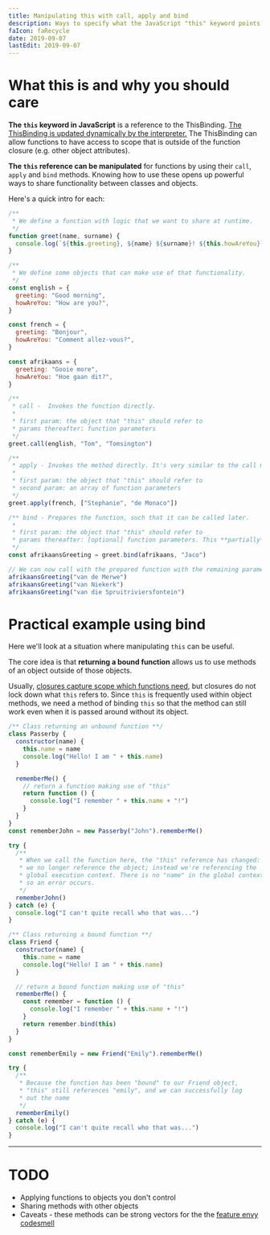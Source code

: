```yaml
---
title: Manipulating this with call, apply and bind
description: Ways to specify what the JavaScript "this" keyword points to.
faIcon: faRecycle
date: 2019-09-07
lastEdit: 2019-09-07
---
```


# What this is and why you should care

**The `this` keyword in JavaScript** is a reference to the ThisBinding. <span class="tooltip" data-tooltip="It references the object in which the function is defined if the function is a method; it references the global execution environment if the function is outside an object.">[The ThisBinding is updated dynamically by the interpreter.][this_binding_so]</span> The ThisBinding can allow functions to have access to scope that is outside of the function closure (e.g. <span class="tooltip" data-tooltip="This ability makes 'this' useful when working within objects. 'this' becomes analogous to what would be called 'private' or 'protected' scope in other languages.">other object attributes</span>).

**The `this` reference can be manipulated** for functions by using their `call`, `apply` and `bind` methods. Knowing how to use these opens up powerful ways to share functionality between classes and objects.

Here's a quick intro for each:

```javascript
/**
 * We define a function with logic that we want to share at runtime.
 */
function greet(name, surname) {
  console.log(`${this.greeting}, ${name} ${surname}! ${this.howAreYou}`)
}

/**
 * We define some objects that can make use of that functionality.
 */
const english = {
  greeting: "Good morning",
  howAreYou: "How are you?",
}

const french = {
  greeting: "Bonjour",
  howAreYou: "Comment allez-vous?",
}

const afrikaans = {
  greeting: "Gooie more",
  howAreYou: "Hoe gaan dit?",
}

/**
 * call -  Invokes the function directly.
 *
 * first param: the object that "this" should refer to
 * params thereafter: function parameters
 */
greet.call(english, "Tom", "Tomsington")

/**
 * apply - Invokes the method directly. It's very similar to the call method.
 *
 * first param: the object that "this" should refer to
 * second param: an array of function parameters
 */
greet.apply(french, ["Stephanie", "de Monaco"])

/** bind - Prepares the function, such that it can be called later.
 *
 * first param: the object that "this" should refer to
 * params thereafter: [optional] function parameters. This **partially** populates parameters. Useful when parameters don't change.
 */
const afrikaansGreeting = greet.bind(afrikaans, "Jaco")

// We can now call with the prepared function with the remaining parameters
afrikaansGreeting("van de Merwe")
afrikaansGreeting("van Niekerk")
afrikaansGreeting("van die Spruitriviersfontein")
```

# Practical example using bind

Here we'll look at a situation where manipulating `this` can be useful.

The core idea is that **returning a bound function** allows us to use methods of an object outside of those objects.

Usually, [closures capture scope which functions need][javascript_scope], but closures do not lock down what `this` refers to. Since `this` is frequently used within object methods, we need a method of binding `this` so that the method can still work even when it is passed around without its object.

```javascript
/** Class returning an unbound function **/
class Passerby {
  constructor(name) {
    this.name = name
    console.log("Hello! I am " + this.name)
  }

  rememberMe() {
    // return a function making use of "this"
    return function () {
      console.log("I remember " + this.name + "!")
    }
  }
}
const rememberJohn = new Passerby("John").rememberMe()

try {
  /**
   * When we call the function here, the "this" reference has changed:
   * we no longer reference the object; instead we're referencing the
   * global execution context. There is no "name" in the global context,
   * so an error occurs.
   */
  rememberJohn()
} catch (e) {
  console.log("I can't quite recall who that was...")
}

/** Class returning a bound function **/
class Friend {
  constructor(name) {
    this.name = name
    console.log("Hello! I am " + this.name)
  }

  // return a bound function making use of "this"
  rememberMe() {
    const remember = function () {
      console.log("I remember " + this.name + "!")
    }
    return remember.bind(this)
  }
}

const rememberEmily = new Friend("Emily").rememberMe()

try {
  /**
   * Because the function has been "bound" to our Friend object,
   * "this" still references "emily", and we can successfully log
   * out the name
   */
  rememberEmily()
} catch (e) {
  console.log("I can't quite recall who that was...")
}
```

---

# TODO

- Applying functions to objects you don't control
- Sharing methods with other objects
- Caveats - these methods can be strong vectors for the the [feature envy codesmell](https://blog.codinghorror.com/code-smells/)

[this_binding_so]: https://stackoverflow.com/questions/3127429/how-does-the-this-keyword-work
[jsbin_intro]: https://jsbin.com/tipevoj/2/edit?js,console
[jsbin_bound_function]: https://jsbin.com/paburub/1/edit?js,console
[javascript_scope]: /javascript-scope
